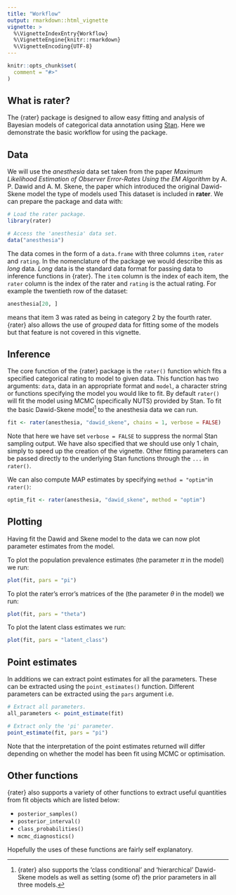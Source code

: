```yaml
---
title: "Workflow"
output: rmarkdown::html_vignette
vignette: >
  %\VignetteIndexEntry{Workflow}
  %\VignetteEngine{knitr::rmarkdown}
  %\VignetteEncoding{UTF-8}
---
```


```r
knitr::opts_chunk$set(
  comment = "#>"
)
```

## What is rater?

The {rater} package is designed to allow easy fitting and analysis of Bayesian models of categorical data annotation using [Stan](https://mc-stan.org/). Here we demonstrate the basic workflow for using the package.

## Data

We will use the *anesthesia* data set taken from the paper *Maximum Likelihood Estimation of Observer Error-Rates Using the EM Algorithm* by A. P. Dawid and A. M. Skene, the paper which introduced the original Dawid-Skene model the type of models used This dataset is included in **rater**. We can prepare the package and data with: 

```r
# Load the rater package.
library(rater)

# Access the 'anesthesia' data set.
data("anesthesia")
```

The data comes in the form of a `data.frame` with three columns `item`, `rater` and `rating`. In the nomenclature of the package we would describe this as *long* data. *Long* data is the standard data format for passing data to inference functions in {rater}. The `item` column is the index of each item, the `rater` column is the index of the rater and `rating` is the actual rating. For example the twentieth row of the dataset: 

```r
anesthesia[20, ]
```

means that item 3 was rated as being in category 2 by the fourth rater. {rater} also allows the use of *grouped* data for fitting some of the models but that feature is not covered in this vignette. 

## Inference

The core function of the {rater} package is the `rater()` function which fits a specified categorical rating to model to given data. This function has two arguments: `data`, data in an appropriate format and `model`, a character string or functions specifying the model you would like to fit. By default `rater()` will fit the model using MCMC (specifically NUTS) provided by Stan. To fit the basic Dawid-Skene model[^1] to the anesthesia data we can run. 

```r
fit <- rater(anesthesia, "dawid_skene", chains = 1, verbose = FALSE)
```

Note that here we have set `verbose = FALSE` to suppress the normal Stan sampling output. We have also specified that we should use only 1 chain, simply to speed up the creation of the vignette. Other fitting parameters can be passed directly to the underlying Stan functions through the `...` in `rater()`. 

We can also compute MAP estimates by specifying `method = "optim"`in `rater()`:

```r
optim_fit <- rater(anesthesia, "dawid_skene", method = "optim")
```

## Plotting

Having fit the Dawid and Skene model to the data we can now plot parameter estimates from the model. 

To plot the population prevalence estimates (the parameter $\pi$ in the model) we run:

```r
plot(fit, pars = "pi")
```

To plot the rater's error's matrices of the (the parameter $\theta$ in the model) we run:

```r
plot(fit, pars = "theta")
```

To plot the latent class estimates we run:

```r
plot(fit, pars = "latent_class")
```

## Point estimates

In additions we can extract point estimates for all the parameters. These can be extracted using the `point_estimates()` function. Different parameters can be extracted using the `pars` argument i.e.

```r
# Extract all parameters.
all_parameters <- point_estimate(fit)

# Extract only the 'pi' parameter. 
point_estimate(fit, pars = "pi")
```

Note that the interpretation of the point estimates returned will differ depending on whether the model has been fit using MCMC or optimisation. 

## Other functions

{rater} also supports a variety of other functions to extract useful quantities from fit objects which are listed below:

* `posterior_samples()`
* `posterior_interval()`
* `class_probabilities()`
* `mcmc_diagnostics()`

Hopefully the uses of these functions are fairly self explanatory. 

[^1]: {rater} also supports the 'class conditional' and 'hierarchical' Dawid-Skene models as well as setting (some of) the prior parameters in all three models. 
